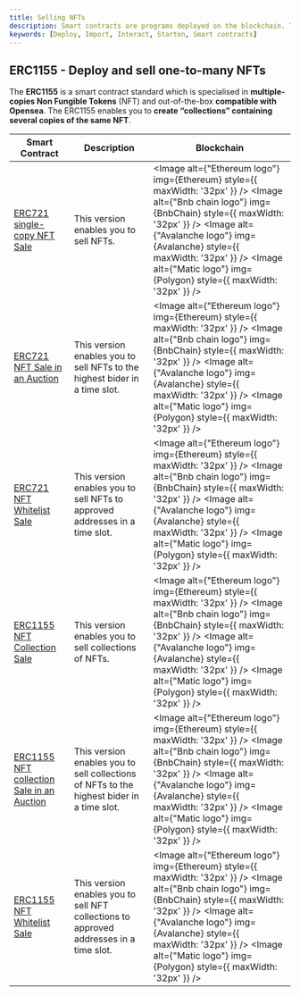 ```yaml
---
title: Selling NFTs
description: Smart contracts are programs deployed on the blockchain. Their functions are executed with transactions. Learn more about smart contracts with Starton.
keywords: [Deploy, Import, Interact, Starton, Smart contracts]
---
```



## ERC1155 - Deploy and sell one-to-many NFTs

The **ERC1155** is a smart contract standard which is specialised in **multiple-copies Non Fungible Tokens** (NFT) and out-of-the-box **compatible with Opensea**. The ERC1155 enables you to **create “collections” containing several copies of the same NFT**.

| Smart Contract                                                                   | Description                                                                               | Blockchain                                                                                                                                                                                                                                                                                                     |
| -------------------------------------------------------------------------------- | ----------------------------------------------------------------------------------------- | -------------------------------------------------------------------------------------------------------------------------------------------------------------------------------------------------------------------------------------------------------------------------------------------------------------- |
| [ERC721 single-copy NFT Sale](/docs/smart-contract/erc721-sale)           | This version enables you to sell NFTs.                                                                                    | <Image alt={"Ethereum logo"} img={Ethereum} style={{ maxWidth: '32px' }} /> <Image alt={"Bnb chain logo"} img={BnbChain} style={{ maxWidth: '32px' }} /> <Image alt={"Avalanche logo"} img={Avalanche} style={{ maxWidth: '32px' }} /> <Image alt={"Matic logo"} img={Polygon} style={{ maxWidth: '32px' }} /> |
| [ERC721 NFT Sale in an Auction](/docs/smart-contract/erc721-auction-sale) | This version enables you to sell NFTs to the highest bider in a time slot.                                                | <Image alt={"Ethereum logo"} img={Ethereum} style={{ maxWidth: '32px' }} /> <Image alt={"Bnb chain logo"} img={BnbChain} style={{ maxWidth: '32px' }} /> <Image alt={"Avalanche logo"} img={Avalanche} style={{ maxWidth: '32px' }} /> <Image alt={"Matic logo"} img={Polygon} style={{ maxWidth: '32px' }} /> |
| [ERC721 NFT Whitelist Sale](/docs/smart-contract/erc721-whitelist-sale)   | This version enables you to sell NFTs to approved addresses in a time slot.                                               | <Image alt={"Ethereum logo"} img={Ethereum} style={{ maxWidth: '32px' }} /> <Image alt={"Bnb chain logo"} img={BnbChain} style={{ maxWidth: '32px' }} /> <Image alt={"Avalanche logo"} img={Avalanche} style={{ maxWidth: '32px' }} /> <Image alt={"Matic logo"} img={Polygon} style={{ maxWidth: '32px' }} /> |
| [ERC1155 NFT Collection Sale](/docs/smart-contract/erc1155-sale)                  | This version enables you to sell collections of NFTs.                                     | <Image alt={"Ethereum logo"} img={Ethereum} style={{ maxWidth: '32px' }} /> <Image alt={"Bnb chain logo"} img={BnbChain} style={{ maxWidth: '32px' }} /> <Image alt={"Avalanche logo"} img={Avalanche} style={{ maxWidth: '32px' }} /> <Image alt={"Matic logo"} img={Polygon} style={{ maxWidth: '32px' }} /> |
| [ERC1155 NFT collection Sale in an Auction](/docs/smart-contract/erc1155-auction) | This version enables you to sell collections of NFTs to the highest bider in a time slot. | <Image alt={"Ethereum logo"} img={Ethereum} style={{ maxWidth: '32px' }} /> <Image alt={"Bnb chain logo"} img={BnbChain} style={{ maxWidth: '32px' }} /> <Image alt={"Avalanche logo"} img={Avalanche} style={{ maxWidth: '32px' }} /> <Image alt={"Matic logo"} img={Polygon} style={{ maxWidth: '32px' }} /> |
| [ERC1155 NFT Whitelist Sale](/docs/smart-contract/erc1155-whitelist-sale)         | This version enables you to sell NFT collections to approved addresses in a time slot.    | <Image alt={"Ethereum logo"} img={Ethereum} style={{ maxWidth: '32px' }} /> <Image alt={"Bnb chain logo"} img={BnbChain} style={{ maxWidth: '32px' }} /> <Image alt={"Avalanche logo"} img={Avalanche} style={{ maxWidth: '32px' }} /> <Image alt={"Matic logo"} img={Polygon} style={{ maxWidth: '32px' }} /> |
